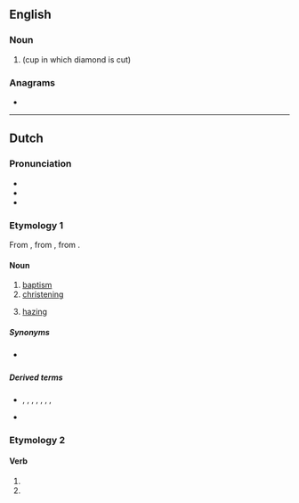 ==English==

===Noun===
{{en-noun}}

# {{alternative form of|dop|nodot=yes|lang=en}} (cup in which diamond is cut)

===Anagrams===
* {{anagrams|en|a=doop|podo-|pood}}

----

==Dutch==
{{wikipedia|doop (sacrament)|lang=nl}}
{{wikipedia|studentendoop|lang=nl}}

===Pronunciation===
* {{IPA|/doːp/|lang=nl}}
* {{audio|Nl-doop.ogg|Audio|lang=nl}}
* {{rhymes|oːp|lang=nl}}

===Etymology 1===
{{PIE root|nl|dʰewb}}
From {{inh|nl|dum|dope}}, from {{inh|nl|odt|dōpa}}, from {{inh|nl|gem-pro|*daupō}}.

====Noun====
{{nl-noun|m|-en|doopje}}

# [[baptism]]
# [[christening]]
# {{lb|nl|Belgium}} [[hazing]]

=====Synonyms=====
* {{sense|hazing}} {{l|nl|ontgroening}} {{qual|Netherlands}}

=====Derived terms=====
* {{sense|baptism}} {{l|nl|doopboek}}, {{l|nl|doopceel}}, {{l|nl|doopsel}}, {{l|nl|dopeling}}, {{l|nl|kinderdoop}}, {{l|nl|vuurdoop}}, {{l|nl|waterdoop}}, {{l|nl|wederdoop}}
* {{sense|hazing}} {{l|nl|studentendoop}}

===Etymology 2===
{{nonlemma}}

====Verb====
{{head|nl|verb form}}

# {{nl-verb form of|p=1|n=sg|t=pres|m=ind|dopen}}
# {{nl-verb form of|m=imp|dopen}}
